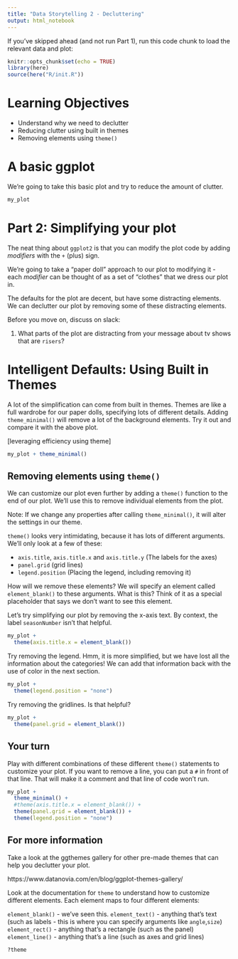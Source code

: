 ```yaml
---
title: "Data Storytelling 2 - Decluttering"
output: html_notebook
---
```

If you've skipped ahead (and not run Part 1), run this code chunk to load the relevant data and plot:

```r
knitr::opts_chunk$set(echo = TRUE)
library(here)
source(here("R/init.R"))
```

# Learning Objectives

- Understand why we need to declutter
- Reducing clutter using built in themes
- Removing elements using `theme()`


# A basic ggplot

We're going to take this basic plot and try to reduce the amount of clutter.

```r
my_plot
```

# Part 2: Simplifying your plot

The neat thing about `ggplot2` is that you can modify the plot code by adding *modifiers* with the `+` (plus) sign. 

We're going to take a "paper doll" approach to our plot to modifying it - each *modifier* can be thought of as a set of "clothes" that we dress our plot in. 

The defaults for the plot are decent, but have some distracting elements. We can declutter our plot by removing some of these distracting elements.

Before you move on, discuss on slack:

1) What parts of the plot are distracting from your message about tv shows that are `risers`?

# Intelligent Defaults: Using Built in Themes

A lot of the simplification can come from built in themes. Themes are like a full wardrobe for our paper dolls, specifying lots of different details.  Adding `theme_minimal()` will remove a lot of the background elements. Try it out and compare it with the above plot.

[leveraging efficiency using theme]

```r
my_plot + theme_minimal()
```

## Removing elements using `theme()`

We can customize our plot even further by adding a `theme()` function to the end of our plot. We'll use this to remove individual elements from the plot. 

Note: If we change any properties after calling `theme_minimal()`, it will alter the settings in our theme.

`theme()` looks very intimidating, because it has lots of different arguments. We'll only look at a few of these:

- `axis.title`, `axis.title.x` and `axis.title.y` (The labels for the axes)
- `panel.grid` (grid lines)
- `legend.position` (Placing the legend, including removing it)

How will we remove these elements? We will specify an element called `element_blank()` to these arguments. What is this? Think of it as a special placeholder that says we don't want to see this element.

Let's try simplifying our plot by removing the x-axis text. By context, the label `seasonNumber` isn't that helpful.

```r
my_plot + 
  theme(axis.title.x = element_blank())

```

Try removing the legend. Hmm, it is more simplified, but we have lost all the information about the categories! We can add that information back with the use of color in the next section.

```r
my_plot + 
  theme(legend.position = "none")
```

Try removing the gridlines. Is that helpful?

```r
my_plot + 
  theme(panel.grid = element_blank())
```

## Your turn

Play with different combinations of these different `theme()` statements to customize your plot. If you want to remove a line, you can put a `#` in front of that line. That will make it a comment and that line of code won't run.

```r
my_plot +
  theme_minimal() + 
  #theme(axis.title.x = element_blank()) + 
  theme(panel.grid = element_blank()) + 
  theme(legend.position = "none")
```

## For more information

Take a look at the ggthemes gallery for other pre-made themes that can help you declutter your plot.

https://www.datanovia.com/en/blog/ggplot-themes-gallery/

Look at the documentation for `theme` to understand how to customize different elements. Each element maps to four different elements:

`element_blank()` - we've seen this.
`element_text()` - anything that's text (such as labels - this is where you can specify arguments like `angle`,`size`)
`element_rect()` - anything that's a rectangle (such as the panel)
`element_line()` - anything that's a line (such as axes and grid lines)

```r
?theme
```


